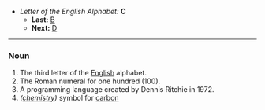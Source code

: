 *''Letter of the English Alphabet:'' '''C'''
**'''Last:''' [[B]]
**'''Next:''' [[D]]
----

===Noun===

#The third letter of the [[English]] alphabet.
#The Roman numeral for one hundred (100).
#A programming language created by Dennis Ritchie in 1972.
#''([[chemistry]])'' symbol for [[carbon]]

<!--#Big blue wobbly thing mermaids live in.  --- Umm, no that is sea... -- [[User:Emperorbma|Emperorbma]] 20:34, 13 Nov 2003 (UTC) -->